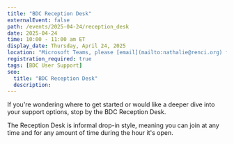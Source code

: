 ```yaml
---
title: "BDC Reception Desk"
externalEvent: false
path: /events/2025-04-24/reception_desk
date: 2025-04-24
time: 10:00 - 11:00 am ET
display_date: Thursday, April 24, 2025
location: "Microsoft Teams, please [email](mailto:nathalie@renci.org) for the link"
registration_required: true
tags: [BDC User Support]
seo:
  title: "BDC Reception Desk"
  description:
---
```

If you're wondering where to get started or would like a deeper dive into your support options, stop by the BDC Reception Desk.

The Reception Desk is informal drop-in style, meaning you can join at any time and for any amount of time during the hour it's open.